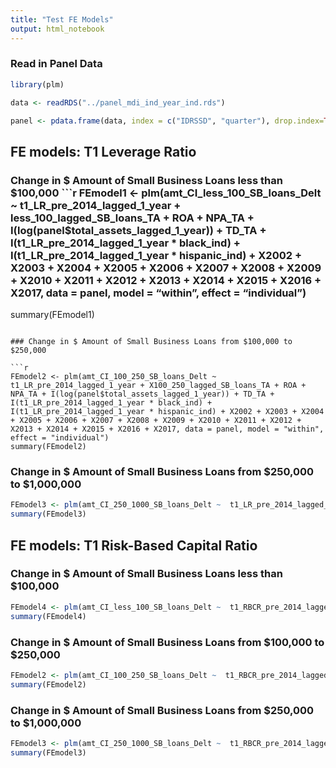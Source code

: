 ```yaml
---
title: "Test FE Models"
output: html_notebook
---
```


### Read in Panel Data

```r
library(plm)

data <- readRDS("../panel_mdi_ind_year_ind.rds")

panel <- pdata.frame(data, index = c("IDRSSD", "quarter"), drop.index=TRUE, row.names=TRUE)
```

## FE models:  T1 Leverage Ratio
### Change in $ Amount of Small Business Loans less than $100,000
```r
FEmodel1 <- plm(amt_CI_less_100_SB_loans_Delt ~  t1_LR_pre_2014_lagged_1_year + less_100_lagged_SB_loans_TA + ROA + NPA_TA + I(log(panel$total_assets_lagged_1_year)) + TD_TA + I(t1_LR_pre_2014_lagged_1_year * black_ind) + I(t1_LR_pre_2014_lagged_1_year * hispanic_ind) + X2002 + X2003 + X2004 + X2005 + X2006 + X2007 + X2008 + X2009 + X2010 + X2011 + X2012 + X2013 + X2014 + X2015 + X2016 + X2017, data = panel, model = "within", effect = "individual")
summary(FEmodel1)
```

### Change in $ Amount of Small Business Loans from $100,000 to $250,000

```r
FEmodel2 <- plm(amt_CI_100_250_SB_loans_Delt ~  t1_LR_pre_2014_lagged_1_year + X100_250_lagged_SB_loans_TA + ROA + NPA_TA + I(log(panel$total_assets_lagged_1_year)) + TD_TA + I(t1_LR_pre_2014_lagged_1_year * black_ind) + I(t1_LR_pre_2014_lagged_1_year * hispanic_ind) + X2002 + X2003 + X2004 + X2005 + X2006 + X2007 + X2008 + X2009 + X2010 + X2011 + X2012 + X2013 + X2014 + X2015 + X2016 + X2017, data = panel, model = "within", effect = "individual")
summary(FEmodel2)
```
### Change in $ Amount of Small Business Loans from $250,000 to $1,000,000

```r
FEmodel3 <- plm(amt_CI_250_1000_SB_loans_Delt ~  t1_LR_pre_2014_lagged_1_year + X250_1000_lagged_SB_loans_TA + ROA + NPA_TA + I(log(panel$total_assets_lagged_1_year)) + TD_TA + I(t1_LR_pre_2014_lagged_1_year * black_ind) + I(t1_LR_pre_2014_lagged_1_year * hispanic_ind) + X2002 + X2003 + X2004 + X2005 + X2006 + X2007 + X2008 + X2009 + X2010 + X2011 + X2012 + X2013 + X2014 + X2015 + X2016 + X2017, data = panel, model = "within", effect = "individual")
summary(FEmodel3)
```

## FE models:  T1 Risk-Based Capital Ratio
### Change in $ Amount of Small Business Loans less than $100,000

```r
FEmodel4 <- plm(amt_CI_less_100_SB_loans_Delt ~  t1_RBCR_pre_2014_lagged_1_year + less_100_lagged_SB_loans_TA + ROA + NPA_TA + I(log(panel$total_assets_lagged_1_year)) + TD_TA + I(t1_LR_pre_2014_lagged_1_year * black_ind) + I(t1_LR_pre_2014_lagged_1_year * hispanic_ind) + X2002 + X2003 + X2004 + X2005 + X2006 + X2007 + X2008 + X2009 + X2010 + X2011 + X2012 + X2013 + X2014 + X2015 + X2016 + X2017, data = panel, model = "within", effect = "individual")
summary(FEmodel4)
```

### Change in $ Amount of Small Business Loans from $100,000 to $250,000

```r
FEmodel2 <- plm(amt_CI_100_250_SB_loans_Delt ~  t1_RBCR_pre_2014_lagged_1_year + X100_250_lagged_SB_loans_TA + ROA + NPA_TA + I(log(panel$total_assets_lagged_1_year)) + TD_TA + I(t1_LR_pre_2014_lagged_1_year * black_ind) + I(t1_LR_pre_2014_lagged_1_year * hispanic_ind) + X2002 + X2003 + X2004 + X2005 + X2006 + X2007 + X2008 + X2009 + X2010 + X2011 + X2012 + X2013 + X2014 + X2015 + X2016 + X2017, data = panel, model = "within", effect = "individual")
summary(FEmodel2)
```

### Change in $ Amount of Small Business Loans from $250,000 to $1,000,000

```r
FEmodel3 <- plm(amt_CI_250_1000_SB_loans_Delt ~  t1_RBCR_pre_2014_lagged_1_year + X250_1000_lagged_SB_loans_TA + ROA + NPA_TA + I(log(panel$total_assets_lagged_1_year)) + TD_TA + I(t1_LR_pre_2014_lagged_1_year * black_ind) + I(t1_LR_pre_2014_lagged_1_year * hispanic_ind) + X2002 + X2003 + X2004 + X2005 + X2006 + X2007 + X2008 + X2009 + X2010 + X2011 + X2012 + X2013 + X2014 + X2015 + X2016 + X2017, data = panel, model = "within", effect = "individual")
summary(FEmodel3)
```
